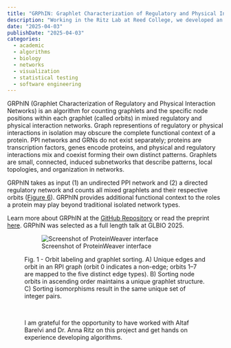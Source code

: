 ```yaml
---
title: "GRPhIN: Graphlet Characterization of Regulatory and Physical Interaction Networks"
description: "Working in the Ritz Lab at Reed College, we developed an algorithm to enumerate 2- and 3-node graphlets graphlets and their orbits in a mixed interaction networks."
date: "2025-04-03"
publishDate: "2025-04-03"
categories:
  - academic
  - algorithms
  - biology
  - networks
  - visualization
  - statistical testing
  - software engineering
---
```


```{=html}
<style>
.keywords {
  display: none !important;
}

.description{
  display: none !important;
}
</style>
```

GRPhIN (Graphlet Characterization of Regulatory and Physical Interaction Networks) is an algorithm for counting graphlets and the specific node positions within each graphlet (called orbits) in mixed regulatory and physical interaction networks. Graph representions of regulatory or physical interactions in isolation may obscure the complete functional context of a protein. PPI networks and GRNs do not exist separately; proteins are transcription factors, genes encode proteins, and physical and regulatory interactions mix and coexist forming their own distinct patterns. Graphlets are small, connected, induced subnetworks that describe patterns, local topologies, and organization in networks.

GRPhIN takes as input (1) an undirected PPI network and (2) a directed regulatory network and counts all mixed graphlets and their respective orbits ([Figure 6](https://github.com/Reed-CompBio/motifs/blob/main/Complete%20Graphlet%20%26%20Orbit%20Definitions.pdf)). GRPhIN provides additional functional context to the roles a protein may play beyond traditional isolated network types.

Learn more about GRPhIN at the [GitHub Repository](https://github.com/Reed-CompBio/grphin) or read the preprint [here](https://www.biorxiv.org/content/10.1101/2025.02.19.639099v1). GRPhIN was selected as a full length talk at GLBIO 2025.

<figure>

![Screenshot of ProteinWeaver interface](images/GraphletsSortingDrawing.png)

<figcaption>Fig. 1 - Orbit labeling and graphlet sorting. A) Unique edges and orbit in an RPI graph (orbit 0 indicates a non-edge; orbits 1--7 are mapped to the five distinct edge types). B) Sorting node orbits in ascending order maintains a unique graphlet structure. C) Sorting isomorphisms result in the same unique set of integer pairs.</figcaption>

<br>

I am grateful for the opportunity to have worked with Altaf Barelvi and Dr. Anna Ritz on this project and get hands on experience developing algorithms.